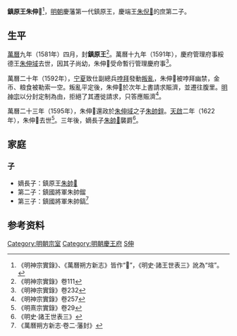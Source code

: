'''鎮原王朱伸𩀈'''<ref>《明神宗實錄》、《萬曆朔方新志》皆作“𩀈”，《明史·諸王世表三》訛為“塇”。</ref>{{BD|16世紀||1622年||catIdx=Z朱}}，[[明朝|明朝]]慶藩第一代鎮原王，慶端王[[朱倪𤏳|朱倪𤏳]]的庶第二子。

==生平==
[[萬曆|萬曆]]九年（1581年）四月，封'''鎮原王'''<ref>《明神宗實錄》卷111</ref>。萬曆十九年（1591年），慶府管理府事綏德王[[朱伸域|朱伸域]]去世，因其子尚幼，朱伸𩀈受命暫行管理慶府事<ref>《明神宗實錄》卷232</ref>。

萬曆二十年（1592年），[[宁夏卫|宁夏]]致仕副總兵[[哱拜|哱拜]]發動[[宁夏之役|叛亂]]，朱伸𩀈被哱拜幽禁，金币、粮食被勒索一空。叛亂平定後，朱伸𩀈於次年上書請求賑濟，並遷往腹里。[[明神宗|明神宗]]以分封定制為由，拒絕了其遷徙請求，只答應賑濟<ref>《明神宗實錄》卷257</ref>。

萬曆二十三年（1595年），朱伸𩀈還政於[[朱伸域|朱伸域]]之子[[朱帥鋅|朱帥鋅]]。[[天啟_(明朝)|天啟]]二年（1622年），朱伸𩀈去世<ref>《明熹宗實錄》卷29</ref>。三年後，嫡長子[[朱帥𨫱|朱帥𨫱]]襲爵<ref>《明史·諸王世表三》</ref>。

==家庭==
===子===
*嫡長子：鎮原王[[朱帥𨫱|朱帥𨫱]]
*第二子：鎮國將軍朱帥鎦
*第三子：鎮國將軍朱帥鎬<ref>《萬曆朔方新志·卷二·藩封》</ref>

==参考资料==
{{reflist|3}}

{{s-start}}
{{s-none|無|[[明朝|明政府]]封之}}
{{s-ttl|title=[[明朝藩王列表_(慶王系)#鎮原國|明鎮原國國王]]|years=1581年－1622年}}
{{s-aft|after=子[[朱帥𨫱|朱帥𨫱]]}}
{{end}}

[[Category:明朝宗室|Category:明朝宗室]]
[[Category:明朝慶王府|Category:明朝慶王府]]
[[Category:朱姓|S伸]]